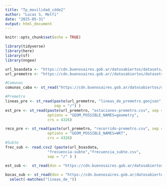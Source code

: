 ```yaml
---
title: "Tp_movilidad_cdde2"
author: "Lucas S. Melfi"
date: "2025-05-31"
output: html_document
---
```


```r
knitr::opts_chunk$set(echo = TRUE)
```

```r
library(tidyverse)
library(here)
library(sf)
library(nngeo)

```
```r

url_bsasdata <- "https://cdn.buenosaires.gob.ar/datosabiertos/datasets/transporte-y-obras-publicas"
url_premetro <- "https://cdn.buenosaires.gob.ar//datosabiertos/datasets/sbase/premetro"

#Comunas
comunas_caba <- st_read("https://cdn.buenosaires.gob.ar/datosabiertos/datasets/ministerio-de-educacion/comunas/comunas.geojson")

#Premetro
lineas_pre <- st_read(paste(url_premetro, "lineas_de_premetro.geojson", 
                      sep = "/") )
est_pre <- st_read(paste(url_premetro, "estaciones-premetro.csv", sep = "/"),
                   options = "GEOM_POSSIBLE_NAMES=geometry",
                   crs = 4326)

reco_pre <- st_read(paste(url_premetro, "recorrido-premetro.csv", sep = "/"),
                   options = "GEOM_POSSIBLE_NAMES=WKT",
                   crs = 4326)
#Subte
frec_sub <- read.csv2 (paste(url_bsasdata,
                   "frecuencia-subte","frecuencia_subte.csv",
                   sep = "/" ) ) 

est_sub <-  st_read(dsn = "https://cdn.buenosaires.gob.ar/datosabiertos/datasets/sbase/subte-estaciones/estaciones-de-subte.geojson")
                    
bocas_sub <- st_read(dsn = "https://cdn.buenosaires.gob.ar/datosabiertos/datasets/sbase/bocas-subte/bocas-de-subte.geojson") |> 
  select(-matches("lineas_de_"))




  
         


```

